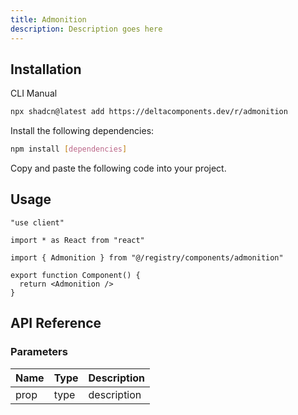```yaml
---
title: Admonition
description: Description goes here
---
```


<ComponentPreview name="admonition-demo" />

## Installation

<Tabs defaultValue="cli">

<TabsList>
  <TabsTrigger value="cli">CLI</TabsTrigger>
  <TabsTrigger value="manual">Manual</TabsTrigger>
</TabsList>

<TabsContent value="cli">

```bash
npx shadcn@latest add https://deltacomponents.dev/r/admonition
```

</TabsContent>

<TabsContent value="manual">

<Steps>

<Step>Install the following dependencies:</Step>

```bash
npm install [dependencies]
```

<Step>Copy and paste the following code into your project.</Step>

<ComponentSource name="admonition" />

</Steps>

</TabsContent>

</Tabs>

## Usage

```tsx
"use client"

import * as React from "react"

import { Admonition } from "@/registry/components/admonition"

export function Component() {
  return <Admonition />
}
```

## API Reference

### Parameters

| Name | Type | Description |
| ---- | ---- | ----------- |
| prop | type | description |

<ComponentPreview name="admonition-types-demo" />

<ComponentPreview name="admonition-custom-demo" />
